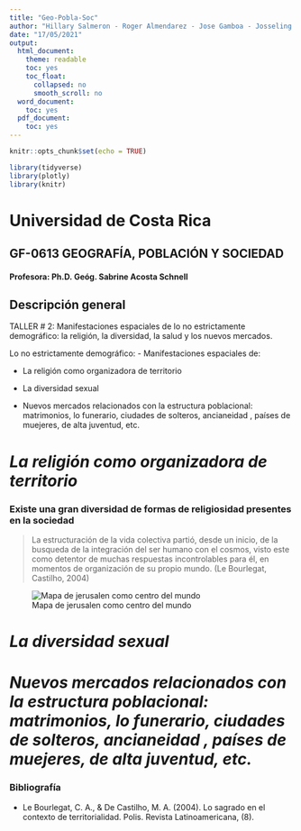 ```yaml
---
title: "Geo-Pobla-Soc"
author: "Hillary Salmeron - Roger Almendarez - Jose Gamboa - Josseling Quiroz"
date: "17/05/2021"
output:
  html_document:
    theme: readable
    toc: yes
    toc_float:
      collapsed: no
      smooth_scroll: no
  word_document:
    toc: yes
  pdf_document:
    toc: yes
---
```


```r
knitr::opts_chunk$set(echo = TRUE)
```

```r
library(tidyverse)
library(plotly)
library(knitr)

```
# Universidad de Costa Rica

## GF-0613 GEOGRAFÍA, POBLACIÓN Y SOCIEDAD
#### Profesora: Ph.D. Geóg. Sabrine Acosta Schnell

## Descripción general

TALLER # 2: Manifestaciones espaciales de lo no estrictamente demográfico: la religión, la diversidad, la salud y los nuevos mercados. 
 
Lo no estrictamente demográfico: - Manifestaciones espaciales de: 

- La religión como organizadora de territorio 

- La diversidad sexual 

- Nuevos mercados relacionados con la estructura poblacional: matrimonios, lo funerario, ciudades de solteros, ancianeidad , países de muejeres, de alta juventud, etc.

# *La religión como organizadora de territorio*

### Existe una gran diversidad de formas de religiosidad presentes en la sociedad

> La estructuración de la vida colectiva partió, desde un inicio, de la busqueda  de la integración del ser humano con el cosmos, visto este como detentor de muchas respuestas incontrolables para él, en momentos de organización de su propio mundo. (Le Bourlegat, Castilho, 2004)

![Mapa de jerusalen como centro del mundo](https://www.bunam.unam.mx/mat_apoyo/MaestrosAlumnos/mApoyo/04/Unidad_2/img/a03u2t04p10e01.jpg)

# *La diversidad sexual*

# *Nuevos mercados relacionados con la estructura poblacional: matrimonios, lo funerario, ciudades de solteros, ancianeidad , países de muejeres, de alta juventud, etc.*












































### Bibliografía

- Le Bourlegat, C. A., & De Castilho, M. A. (2004). Lo sagrado en el contexto de territorialidad. Polis. Revista Latinoamericana, (8). 